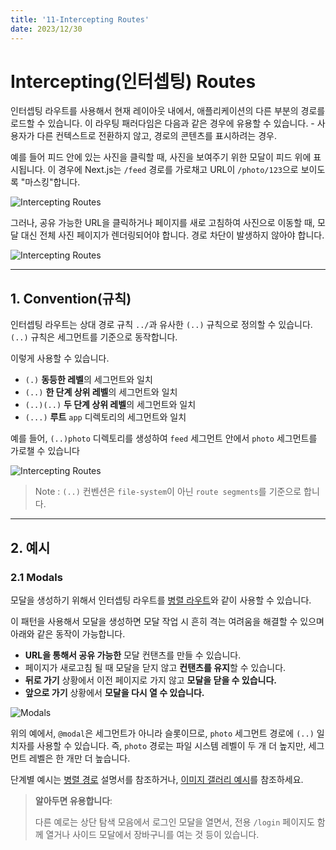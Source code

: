 ```yaml
---
title: '11-Intercepting Routes'
date: 2023/12/30
---
```


# Intercepting(인터셉팅) Routes

인터셉팅 라우트를 사용해서 현재 레이아웃 내에서, 애플리케이션의 다른 부분의 경로를 로드할 수 있습니다.
이 라우팅 패러다임은 다음과 같은 경우에 유용할 수 있습니다. - 사용자가 다른 컨텍스트로 전환하지 않고, 경로의 콘텐츠를 표시하려는 경우.

예를 들어 피드 안에 있는 사진을 클릭할 때, 사진을 보여주기 위한 모달이 피드 위에 표시됩니다.
이 경우에 Next.js는 `/feed` 경로를 가로채고 URL이 `/photo/123`으로 보이도록 "마스킹"합니다.

![Intercepting Routes](https://nextjs.org/_next/image?url=%2Fdocs%2Flight%2Fintercepting-routes-soft-navigate.png&w=3840&q=75&dpl=dpl_AGVpExNSxGb3dC5jrZYnL2rzPEsj)

그러나, 공유 가능한 URL을 클릭하거나 페이지를 새로 고침하여 사진으로 이동할 때, 모달 대신 전체 사진 페이지가 렌더링되어야 합니다.
경로 차단이 발생하지 않아야 합니다.

![Intercepting Routes](https://nextjs.org/_next/image?url=%2Fdocs%2Flight%2Fintercepting-routes-hard-navigate.png&w=3840&q=75&dpl=dpl_AGVpExNSxGb3dC5jrZYnL2rzPEsj)

---

## 1. Convention(규칙)

인터셉팅 라우트는 상대 경로 규칙 `../`과 유사한 `(..)` 규칙으로 정의할 수 있습니다. `(..)` 규칙은 세그먼트를 기준으로 동작합니다.

이렇게 사용할 수 있습니다.

- `(.)` **동등한 레벨**의 세그먼트와 일치
- `(..)` **한 단계 상위 레벨**의 세그먼트와 일치
- `(..)(..)` **두 단계 상위 레벨**의 세그먼트와 일치
- `(...)` **루트** `app` 디렉토리의 세그먼트와 일치

예를 들어, `(..)photo` 디렉토리를 생성하여 `feed` 세그먼트 안에서 `photo` 세그먼트를 가로챌 수 있습니다

![Intercepting Routes](https://nextjs.org/_next/image?url=%2Fdocs%2Flight%2Fintercepted-routes-files.png&w=3840&q=75&dpl=dpl_AGVpExNSxGb3dC5jrZYnL2rzPEsj)

> Note : `(..)` 컨벤션은 `file-system`이 아닌 `route segments`를 기준으로 합니다.

---

## 2. 예시

### 2.1 Modals

모달을 생성하기 위해서 인터셉팅 라우트를 [병렬 라우트](https://nextjs.org/docs/app/building-your-application/routing/parallel-routes)와 같이 사용할 수 있습니다.

이 패턴을 사용해서 모달을 생성하면 모달 작업 시 흔히 격는 여려움을 해결할 수 있으며 아래와 같은 동작이 가능합니다.

- **URL을 통해서 공유 가능한** 모달 컨탠츠를 만들 수 있습니다.
- 페이지가 새로고침 될 때 모달을 닫지 않고 **컨탠츠를 유지**할 수 있습니다.
- **뒤로 가기** 상황에서 이전 페이지로 가지 않고 **모달을 닫을 수 있습니다.**
- **앞으로 가기** 상황에서 **모달을 다시 열 수 있습니다.**

![Modals](https://nextjs.org/_next/image?url=%2Fdocs%2Flight%2Fintercepted-routes-modal-example.png&w=3840&q=75&dpl=dpl_AGVpExNSxGb3dC5jrZYnL2rzPEsj)

위의 예에서, `@modal`은 세그먼트가 아니라 슬롯이므로, `photo` 세그먼트 경로에 `(..)` 일치자를 사용할 수 있습니다.
즉, `photo` 경로는 파일 시스템 레벨이 두 개 더 높지만, 세그먼트 레벨은 한 개만 더 높습니다.

단계별 예시는 [병렬 경로](https://nextjs.org/docs/app/building-your-application/routing/parallel-routes#modals) 설명서를 참조하거나, [이미지 갤러리 예시](https://github.com/vercel/nextgram)를 참조하세요.

> **알아두면 유용합니다**:
>
> 다른 예로는 상단 탐색 모음에서 로그인 모달을 열면서, 전용 `/login` 페이지도 함께 열거나 사이드 모달에서 장바구니를 여는 것 등이 있습니다.
